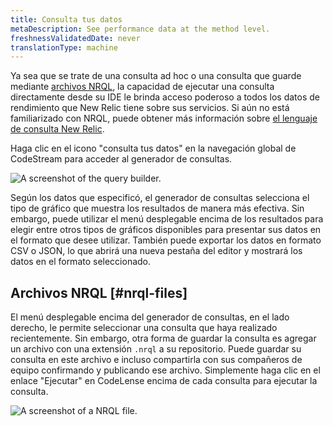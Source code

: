 ```yaml
---
title: Consulta tus datos
metaDescription: See performance data at the method level.
freshnessValidatedDate: never
translationType: machine
---
```


Ya sea que se trate de una consulta ad hoc o una consulta que guarde mediante [archivos NRQL](#nrql-files), la capacidad de ejecutar una consulta directamente desde su IDE le brinda acceso poderoso a todos los datos de rendimiento que New Relic tiene sobre sus servicios. Si aún no está familiarizado con NRQL, puede obtener más información sobre [el lenguaje de consulta New Relic](/docs/nrql/get-started/introduction-nrql-new-relics-query-language).

Haga clic en el icono "consulta tus datos" en la navegación global de CodeStream para acceder al generador de consultas.

<img
  title="Query your data."
  alt="A screenshot of the query builder."
  src="/images/codestream_screenshot-crop_query-builder.webp"
/>

Según los datos que especificó, el generador de consultas selecciona el tipo de gráfico que muestra los resultados de manera más efectiva. Sin embargo, puede utilizar el menú desplegable encima de los resultados para elegir entre otros tipos de gráficos disponibles para presentar sus datos en el formato que desee utilizar. También puede exportar los datos en formato CSV o JSON, lo que abrirá una nueva pestaña del editor y mostrará los datos en el formato seleccionado.

## Archivos NRQL [#nrql-files]

El menú desplegable encima del generador de consultas, en el lado derecho, le permite seleccionar una consulta que haya realizado recientemente. Sin embargo, otra forma de guardar la consulta es agregar un archivo con una extensión `.nrql` a su repositorio. Puede guardar su consulta en este archivo e incluso compartirla con sus compañeros de equipo confirmando y publicando ese archivo. Simplemente haga clic en el enlace "Ejecutar" en CodeLense encima de cada consulta para ejecutar la consulta.

<img
  title="NRQL file."
  alt="A screenshot of a NRQL file."
  src="/images/codestream_screenshot-crop_nrql-file.webp"
/>
